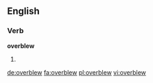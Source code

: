 ==English==

===Verb===
'''overblew'''

# {{en-simple past of|overblow}}

[[de:overblew]]
[[fa:overblew]]
[[pl:overblew]]
[[vi:overblew]]